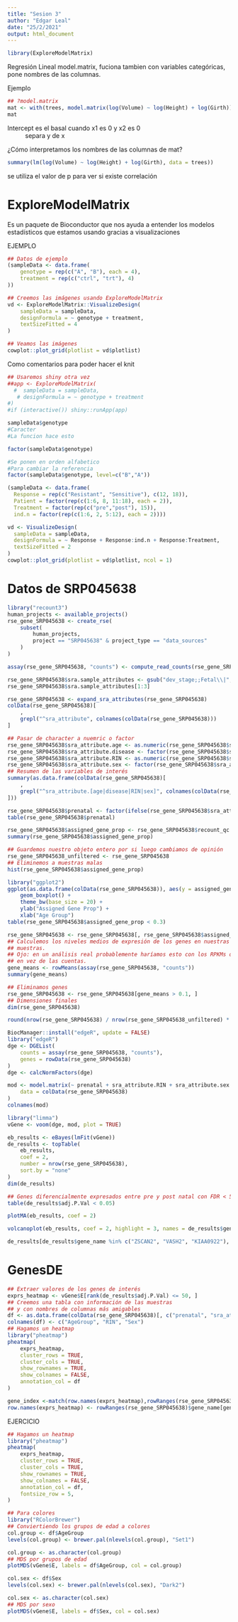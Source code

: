 ```yaml
---
title: "Sesion 3"
author: "Edgar Leal"
date: "25/2/2021"
output: html_document
---
```


```r
library(ExploreModelMatrix)
```


Regresión Lineal
model.matrix, fuciona tambien con variables categóricas, pone nombres de las columnas.

Ejemplo
```r
## ?model.matrix
mat <- with(trees, model.matrix(log(Volume) ~ log(Height) + log(Girth)))
mat
```

Intercept es el basal cuando x1 es 0 y x2 es 0
~ separa y de x

¿Cómo interpretamos los nombres de las columnas de mat?

```r
summary(lm(log(Volume) ~ log(Height) + log(Girth), data = trees))
```

se utiliza el valor de p para ver si existe correlación

# ExploreModelMatrix
Es un paquete de Bioconductor que nos ayuda a entender los modelos estadísticos que estamos usando gracias a visualizaciones


EJEMPLO
```r
## Datos de ejemplo
(sampleData <- data.frame(
    genotype = rep(c("A", "B"), each = 4),
    treatment = rep(c("ctrl", "trt"), 4)
))
```

```r
## Creemos las imágenes usando ExploreModelMatrix
vd <- ExploreModelMatrix::VisualizeDesign(
    sampleData = sampleData,
    designFormula = ~ genotype + treatment,
    textSizeFitted = 4
)

## Veamos las imágenes
cowplot::plot_grid(plotlist = vd$plotlist)
```

Como comentarios para poder hacer el knit
```r
## Usaremos shiny otra vez
##app <- ExploreModelMatrix(
  #  sampleData = sampleData,
   # designFormula = ~ genotype + treatment
#)
#if (interactive()) shiny::runApp(app)
```

```r
sampleData$genotype
#Caracter
#La funcion hace esto

factor(sampleData$genotype)

#Se ponen en orden alfabetico
#Para cambiar la referencia
factor(sampleData$genotype, level=c("B","A"))
```

```r
(sampleData <- data.frame(
  Response = rep(c("Resistant", "Sensitive"), c(12, 18)),
  Patient = factor(rep(c(1:6, 8, 11:18), each = 2)),
  Treatment = factor(rep(c("pre","post"), 15)), 
  ind.n = factor(rep(c(1:6, 2, 5:12), each = 2))))
```

```r
vd <- VisualizeDesign(
  sampleData = sampleData,
  designFormula = ~ Response + Response:ind.n + Response:Treatment,
  textSizeFitted = 2
)
cowplot::plot_grid(plotlist = vd$plotlist, ncol = 1)
```

# Datos de SRP045638

```r
library("recount3")
human_projects <- available_projects()
rse_gene_SRP045638 <- create_rse(
    subset(
        human_projects,
        project == "SRP045638" & project_type == "data_sources"
    )
)
```
```r
assay(rse_gene_SRP045638, "counts") <- compute_read_counts(rse_gene_SRP045638)
```

```r
rse_gene_SRP045638$sra.sample_attributes <- gsub("dev_stage;;Fetal\\|", "", rse_gene_SRP045638$sra.sample_attributes)
rse_gene_SRP045638$sra.sample_attributes[1:3]
```

```r
rse_gene_SRP045638 <- expand_sra_attributes(rse_gene_SRP045638)
colData(rse_gene_SRP045638)[
    ,
    grepl("^sra_attribute", colnames(colData(rse_gene_SRP045638)))
]
```

```r
## Pasar de character a nuemric o factor
rse_gene_SRP045638$sra_attribute.age <- as.numeric(rse_gene_SRP045638$sra_attribute.age)
rse_gene_SRP045638$sra_attribute.disease <- factor(rse_gene_SRP045638$sra_attribute.disease)
rse_gene_SRP045638$sra_attribute.RIN <- as.numeric(rse_gene_SRP045638$sra_attribute.RIN)
rse_gene_SRP045638$sra_attribute.sex <- factor(rse_gene_SRP045638$sra_attribute.sex)
## Resumen de las variables de interés
summary(as.data.frame(colData(rse_gene_SRP045638)[
    ,
    grepl("^sra_attribute.[age|disease|RIN|sex]", colnames(colData(rse_gene_SRP045638)))
]))
```
```r
rse_gene_SRP045638$prenatal <- factor(ifelse(rse_gene_SRP045638$sra_attribute.age < 0, "prenatal", "postnatal"))
table(rse_gene_SRP045638$prenatal)
```

```r
rse_gene_SRP045638$assigned_gene_prop <- rse_gene_SRP045638$recount_qc.gene_fc_count_all.assigned / rse_gene_SRP045638$recount_qc.gene_fc_count_all.total
summary(rse_gene_SRP045638$assigned_gene_prop)
```


```r
## Guardemos nuestro objeto entero por si luego cambiamos de opinión
rse_gene_SRP045638_unfiltered <- rse_gene_SRP045638
## Eliminemos a muestras malas
hist(rse_gene_SRP045638$assigned_gene_prop)
```

```r
library("ggplot2")
ggplot(as.data.frame(colData(rse_gene_SRP045638)), aes(y = assigned_gene_prop, x = prenatal)) +
    geom_boxplot() +
    theme_bw(base_size = 20) +
    ylab("Assigned Gene Prop") +
    xlab("Age Group")
table(rse_gene_SRP045638$assigned_gene_prop < 0.3)
```
```r
rse_gene_SRP045638 <- rse_gene_SRP045638[, rse_gene_SRP045638$assigned_gene_prop > 0.3]
## Calculemos los niveles medios de expresión de los genes en nuestras
## muestras.
## Ojo: en un análisis real probablemente haríamos esto con los RPKMs o CPMs
## en vez de las cuentas.
gene_means <- rowMeans(assay(rse_gene_SRP045638, "counts"))
summary(gene_means)
```

```r
## Eliminamos genes
rse_gene_SRP045638 <- rse_gene_SRP045638[gene_means > 0.1, ]
## Dimensiones finales
dim(rse_gene_SRP045638)
```
```r
round(nrow(rse_gene_SRP045638) / nrow(rse_gene_SRP045638_unfiltered) * 100, 2)
```

```r
BiocManager::install("edgeR", update = FALSE)
library("edgeR") 
dge <- DGEList(
    counts = assay(rse_gene_SRP045638, "counts"),
    genes = rowData(rse_gene_SRP045638)
)
dge <- calcNormFactors(dge)
```

```r
mod <- model.matrix(~ prenatal + sra_attribute.RIN + sra_attribute.sex + assigned_gene_prop,
    data = colData(rse_gene_SRP045638)
)
colnames(mod)
```

```r
library("limma")
vGene <- voom(dge, mod, plot = TRUE)
```

```r
eb_results <- eBayes(lmFit(vGene))
de_results <- topTable(
    eb_results,
    coef = 2,
    number = nrow(rse_gene_SRP045638),
    sort.by = "none"
)
dim(de_results)
```
```r
## Genes diferencialmente expresados entre pre y post natal con FDR < 5%
table(de_results$adj.P.Val < 0.05)
```
```r
plotMA(eb_results, coef = 2)
```
```r
volcanoplot(eb_results, coef = 2, highlight = 3, names = de_results$gene_name)
```

```r
de_results[de_results$gene_name %in% c("ZSCAN2", "VASH2", "KIAA0922"), ]
```


# GenesDE

```r
## Extraer valores de los genes de interés
exprs_heatmap <- vGene$E[rank(de_results$adj.P.Val) <= 50, ]
## Creemos una tabla con información de las muestras
## y con nombres de columnas más amigables
df <- as.data.frame(colData(rse_gene_SRP045638)[, c("prenatal", "sra_attribute.RIN", "sra_attribute.sex")])
colnames(df) <- c("AgeGroup", "RIN", "Sex")
## Hagamos un heatmap
library("pheatmap")
pheatmap(
    exprs_heatmap,
    cluster_rows = TRUE,
    cluster_cols = TRUE,
    show_rownames = TRUE,
    show_colnames = FALSE,
    annotation_col = df
)
```
```r
gene_index <-match(row.names(exprs_heatmap),rowRanges(rse_gene_SRP045638)$gene_id)
row.names(exprs_heatmap) <- rowRanges(rse_gene_SRP045638)$gene_name[gene_index]
```

EJERCICIO

```r
## Hagamos un heatmap
library("pheatmap")
pheatmap(
    exprs_heatmap,
    cluster_rows = TRUE,
    cluster_cols = TRUE,
    show_rownames = TRUE,
    show_colnames = FALSE,
    annotation_col = df,
    fontsize_row = 5,
)
```


```r
## Para colores
library("RColorBrewer")
## Conviertiendo los grupos de edad a colores
col.group <- df$AgeGroup
levels(col.group) <- brewer.pal(nlevels(col.group), "Set1")
```

```r
col.group <- as.character(col.group)
## MDS por grupos de edad
plotMDS(vGene$E, labels = df$AgeGroup, col = col.group)
```

```r
col.sex <- df$Sex
levels(col.sex) <- brewer.pal(nlevels(col.sex), "Dark2")
```
```r
col.sex <- as.character(col.sex)
## MDS por sexo
plotMDS(vGene$E, labels = df$Sex, col = col.sex)
```

